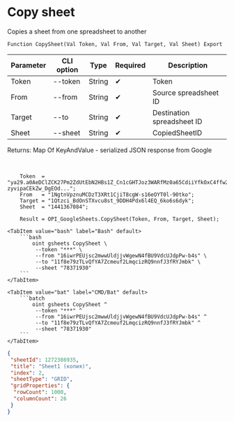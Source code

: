 ﻿---
sidebar_position: 3
---


# Copy sheet
 Copies a sheet from one spreadsheet to another



`Function CopySheet(Val Token, Val From, Val Target, Val Sheet) Export`

  | Parameter | CLI option | Type | Required | Description |
  |-|-|-|-|-|
  | Token | --token | String | &#x2714; | Token |
  | From | --from | String | &#x2714; | Source spreadsheet ID |
  | Target | --to | String | &#x2714; | Destination spreadsheet ID |
  | Sheet | --sheet | String | &#x2714; | CopiedSheetID |

  
  Returns:  Map Of KeyAndValue - serialized JSON response from Google

<br/>




```bsl title="1C:Enterprise/OneScript code example"
    Token  = "ya29.a0AeDClZCK27Pm2ZdUtEbN2HBs1Z_Cn1cGHTJoz3WARfMz0a65CdiiYfkOxC4ffw2tmZhzHx8ErHfYMQxHad19rUG-zyvipaCEkZw_DgEOd...";
    From   = "1NgtnVpznuMCDzT3XRt1CjiT8cgW-s16eOYT0l-90tko";
    Target = "1Qtzci_BdOnSTXvcu8st_9DDH4Pdx6l4EQ_6ko6s6dyk";
    Sheet  = "1441367084";

    Result = OPI_GoogleSheets.CopySheet(Token, From, Target, Sheet);
```
 

 <Tabs>
  
    <TabItem value="bash" label="Bash" default>
        ```bash
            oint gsheets CopySheet \
             --token "***" \
             --from "16iwrPEUjsc2mwwUldjjvWgewN4fBU9VdcUJdpPw-b4s" \
             --to "11f8e79zTLvQfYA7Zcmeuf2LmqcizRQ9nnfJ3fRYJmbk" \
             --sheet "78371930"
        ```
    </TabItem>
  
    <TabItem value="bat" label="CMD/Bat" default>
        ```batch
            oint gsheets CopySheet ^
             --token "***" ^
             --from "16iwrPEUjsc2mwwUldjjvWgewN4fBU9VdcUJdpPw-b4s" ^
             --to "11f8e79zTLvQfYA7Zcmeuf2LmqcizRQ9nnfJ3fRYJmbk" ^
             --sheet "78371930"
        ```
    </TabItem>
</Tabs>


```json title="Result"
{
 "sheetId": 1272386935,
 "title": "Sheet1 (копия)",
 "index": 2,
 "sheetType": "GRID",
 "gridProperties": {
  "rowCount": 1000,
  "columnCount": 26
 }
}
```
